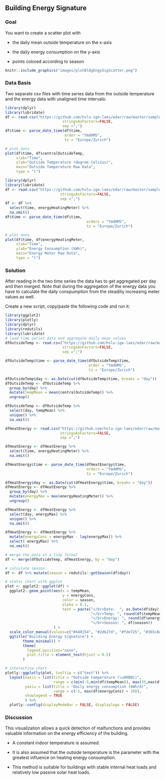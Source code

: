 ## Building Energy Signature
### Goal
You want to create a scatter plot with

* the daily mean outside temperature on the x-axis

* the daily energy consumption on the y-axis

* points colored according to season

```r
knitr::include_graphics("images/plotBldgEngySigScatter.png")
```

### Data Basis
Two separate csv files with time series data from the outside temperature and the energy data with unaligned time intervals:

```r
library(dplyr)
library(lubridate)
df <- read.csv("https://github.com/hslu-ige-laes/edar/raw/master/sampleData/centralOutsideTemp.csv",
                          stringsAsFactors=FALSE,
                          sep =";")
df$time <- parse_date_time(df$time,
                           order = "YmdHMS",
                           tz = "Europe/Zurich")

# plot data
plot(df$time, df$centralOutsideTemp,
     xlab="Time",
     ylab="Outside Temperature (degree Celsius)",
     main="Outside Temperature Raw Data",
     type = "l")

```
```r
library(dplyr)
library(lubridate)
df <- read.csv("https://github.com/hslu-ige-laes/edar/raw/master/sampleData/centralHeating.csv",
                         stringsAsFactors=FALSE,
                         sep =";")
df <- df %>%
  select(time, energyHeatingMeter) %>%
  na.omit()
df$time <- parse_date_time(df$time,
                                     orders = "YmdHMS",
                                     tz = "Europe/Zurich")

# plot data
plot(df$time, df$energyHeatingMeter,
     xlab="Time",
     ylab="Energy Consumption (kWh)",
     main="Energy Meter Raw Data",
     type = "l")

```

### Solution
After reading in the two time series the data has to get aggregated per day and then merged. Note that during the aggregation of the energy data you have to calculate the daily conspumption from the steadiliy increasing meter values as well.

Create a new script, copy/paste the following code and run it:

```r
library(ggplot2)
library(plotly)
library(dplyr)
library(redutils)
library(lubridate)
# load time series data and aggregate daily mean values
dfOutsideTemp <- read.csv("https://github.com/hslu-ige-laes/edar/raw/master/sampleData/centralOutsideTemp.csv",
                          stringsAsFactors=FALSE,
                          sep =";")

dfOutsideTemp$time <- parse_date_time(dfOutsideTemp$time,
                                      order = "YmdHMS",
                                      tz = "Europe/Zurich")

dfOutsideTemp$day <- as.Date(cut(dfOutsideTemp$time, breaks = "day"))
dfOutsideTemp <- dfOutsideTemp %>%
  group_by(day) %>%
  mutate(tempMean = mean(centralOutsideTemp)) %>%
  ungroup()

dfOutsideTemp <- dfOutsideTemp %>%
  select(day, tempMean) %>%
  unique() %>%
  na.omit()

dfHeatEnergy <- read.csv("https://github.com/hslu-ige-laes/edar/raw/master/sampleData/centralHeating.csv",
                         stringsAsFactors=FALSE,
                         sep =";")

dfHeatEnergy <- dfHeatEnergy %>%
  select(time, energyHeatingMeter) %>%
  na.omit()

dfHeatEnergy$time <- parse_date_time(dfHeatEnergy$time,
                                     orders = "YmdHMS",
                                     tz = "Europe/Zurich")

dfHeatEnergy$day <- as.Date(cut(dfHeatEnergy$time, breaks = "day"))
dfHeatEnergy <- dfHeatEnergy %>%
  group_by(day) %>%
  mutate(energyMax = max(energyHeatingMeter)) %>%
  ungroup()

dfHeatEnergy <- dfHeatEnergy %>%
  select(day, energyMax) %>%
  unique() %>%
  na.omit()

dfHeatEnergy <- dfHeatEnergy %>% 
  mutate(energyCons = energyMax - lag(energyMax)) %>%
  select(-energyMax) %>%
  na.omit()

# merge the data in a tidy format
df <- merge(dfOutsideTemp, dfHeatEnergy, by = "day")

# calculate season
df <- df %>% mutate(season = redutils::getSeason(df$day))

# static chart with ggplot
plot <- ggplot2::ggplot(df) +
  ggplot2::geom_point(aes(x = tempMean,
                          y = energyCons,
                          color = season,
                          alpha = 0.1,
                          text = paste("</br>Date:  ", as.Date(df$day),
                                       "</br>Temp: ", round(df$tempMean, digits = 1), "\u00B0C",
                                       "</br>Energy: ", round(df$energyCons, digits = 0), "kWh/d",
                                       "</br>Season: ", df$season))
                      ) +
  scale_color_manual(values=c("#440154", "#2db27d", "#fde725", "#365c8d")) +
  ggtitle("Building Energy Signature") +
        theme_minimal() +
        theme(
          legend.position="none",
          plot.title = element_text(hjust = 0.5)
        )

# interactive chart
plotly::ggplotly(plot, tooltip = c("text")) %>%
  layout(xaxis = list(title = "Outside temperature (\u00B0C)",
                      range = c(min(-5,min(df$tempMean)), max(35,max(df$tempMean))), zeroline = F),
         yaxis = list(title = "Daily energy consumption (kWh/d)",
                      range = c(-5, max(df$energyCons) + 10)),
         showlegend = TRUE
         ) %>%
  plotly::config(displayModeBar = FALSE, displaylogo = FALSE)
```

### Discussion
This visualization allows a quick detection of malfunctions and provides valuable information on the energy efficiency of the building.

- A constant indoor temperature is assumed.

- It is also assumed that the outside temperature is the parameter with the greatest influence on heating energy consumption.

- This method is suitable for buildings with stable internal heat loads and relatively low passive solar heat loads.

